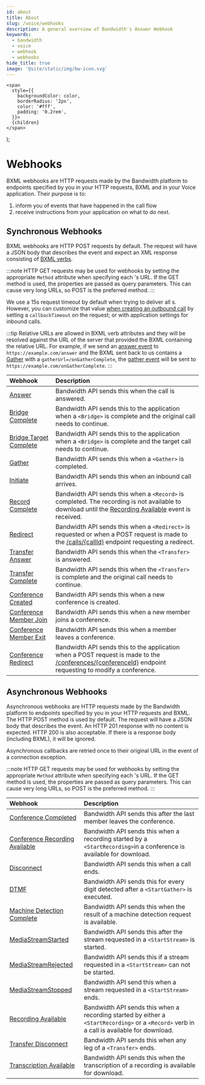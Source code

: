 ```yaml
---
id: about
title: About
slug: /voice/webhooks
description: A general overview of Bandwidth's Answer Webhook
keywords:
  - bandwidth
  - voice
  - webhook
  - webhooks
hide_title: true
image: '@site/static/img/bw-icon.svg'
---
```


    <span
      style={{
        backgroundColor: color,
        borderRadius: '2px',
        color: '#fff',
        padding: '0.2rem',
      }}>
      {children}
    </span>
  );

# Webhooks

BXML webhooks are HTTP requests made by the Bandwidth platform to endpoints specified by you in your HTTP requests, BXML and in your Voice application. Their purpose is to:
  1. inform you of events that have happened in the call flow
  2. receive instructions from your application on what to do next.

## Synchronous Webhooks

BXML webhooks are HTTP <Highlight color="#079CEE">POST</Highlight> requests by default. The request will have a JSON body that describes the event and expect an XML response consisting of [BXML verbs](/docs/voice/bxml).

:::note
HTTP <Highlight color="#00bf8c">GET</Highlight> requests may be used for webhooks by setting the appropriate `Method` attribute when specifying each 's URL. If the <Highlight color="#00bf8c">GET</Highlight> method is used, the properties are passed as query parameters. This can cause very long URLs, so <Highlight color="#079CEE">POST</Highlight> is the preferred method.
:::

We use a 15s request timeout by default when trying to deliver all s. However, you can customize that value [when creating an outbound call](/apis/voice#operation/createCall) by setting a `callbackTimeout` on the request; or with application settings for inbound calls.

:::tip
Relative URLs are allowed in BXML verb attributes and they will be resolved against the URL of the server that provided the BXML containing the relative URL. For example, if we send an [answer event](/docs/voice/webhooks/answer) to `https://example.com/answer` and the BXML sent back to us contains a [Gather](/docs/voice/bxml/gather) with a `gatherUrl=/onGatherComplete`, the [gather event](/docs/voice/webhooks/gather) will be sent to `https://example.com/onGatherComplete`.
:::

| Webhook                                           | Description                                                                                                                                                                                                  |
|:--------------------------------------------------|:-------------------------------------------------------------------------------------------------------------------------------------------------------------------------------------------------------------|
| [Answer](/docs/voice/webhooks/answer)                               | Bandwidth API sends this when the call is answered.                                                                                                                                       |
| [Bridge Complete](/docs/voice/webhooks/bridgeComplete)              | Bandwidth API sends this to the application when a `<Bridge>` is complete and the original call needs to continue.                                                                                           |
| [Bridge Target Complete](/docs/voice/webhooks/bridgeTargetComplete) | Bandwidth API sends this to the application when a `<Bridge>` is complete and the target call needs to continue.                                                                                             |
| [Gather](/docs/voice/webhooks/gather)                               | Bandwidth API sends this when a `<Gather>` is completed.                                                                                                                                                     |
| [Initiate](/docs/voice/webhooks/initiate)                           | Bandwidth API sends this when an inbound call arrives.                                                                                                                                    |
| [Record Complete](/docs/voice/webhooks/recordComplete)              | Bandwidth API sends this when a `<Record>` is completed. The recording is not available to download until the [Recording Available](/docs/voice/webhooks/recordingAvailable) event is received.             |
| [Redirect](/docs/voice/webhooks/redirect)                           | Bandwidth API sends this when a `<Redirect>` is requested or when a <Highlight color="#079CEE">POST</Highlight> request is made to the [/calls/{callId}](/apis/voice#operation/modifyCall) endpoint requesting a redirect. |
| [Transfer Answer](/docs/voice/webhooks/transferAnswer)              | Bandwidth API sends this when the `<Transfer>` is answered.                                                                                                                                 |
| [Transfer Complete](/docs/voice/webhooks/transferComplete)          | Bandwidth API sends this when the `<Transfer>` is complete and the original call needs to continue.                                                                                         |
| [Conference Created](/docs/voice/webhooks/conferenceCreated)        | Bandwidth API sends this when a new conference is created.                                                                                                                                                   |
| [Conference Member Join](/docs/voice/webhooks/conferenceMemberJoin) | Bandwidth API sends this when a new member joins a conference.                                                                                                                                               |
| [Conference Member Exit](/docs/voice/webhooks/conferenceMemberExit) | Bandwidth API sends this when a member leaves a conference.                                                                                                                                                  |
| [Conference Redirect](/docs/voice/webhooks/conferenceRedirect)      | Bandwidth API sends this to the application when a <Highlight color="#079CEE">POST</Highlight> request is made to the [/conferences/{conferenceId}](/apis/voice#operation/modifyConferenc) endpoint requesting to modify a conference. |

## Asynchronous Webhooks

Asynchronous webhooks are HTTP requests made by the Bandwidth platform to endpoints specified by you in your HTTP requests and BXML. The HTTP <Highlight color="#079CEE">POST</Highlight> method is used by default. The request will have a JSON body that describes the event.  An HTTP 201 response with no content is expected.  HTTP 200 is also acceptable. If there is a response body (including BXML), it will be ignored.

Asynchronous callbacks are retried once to their original URL in the event of a connection exception.

:::note
HTTP <Highlight color="#00bf8c">GET</Highlight> requests may be used for webhooks by setting the appropriate `Method` attribute when specifying each 's URL. If the <Highlight color="#00bf8c">GET</Highlight> method is used, the properties are passed as query parameters. This can cause very long URLs, so <Highlight color="#079CEE">POST</Highlight> is the preferred method.
:::

| Webhook                                        | Description                                                                                                                                         |
|:-----------------------------------------------|:----------------------------------------------------------------------------------------------------------------------------------------------------|
| [Conference Completed](/docs/voice/webhooks/conferenceCompleted)                    | Bandwidth API sends this after the last member leaves the conference.                                                                               |
| [Conference Recording Available](/docs/voice/webhooks/conferenceRecordingAvailable) | Bandwidth API sends this when a recording started by a `<StartRecording>`in a conference is available for download. |
| [Disconnect](/docs/voice/webhooks/disconnect)                                       | Bandwidth API sends this when a call ends.                                                                                       |
| [DTMF](/docs/voice/webhooks/dtmf)                                                   | Bandwidth API sends this for every digit detected after a `<StartGather>` is executed. |
| [Machine Detection Complete](/docs/voice/webhooks/machineDetectionComplete)         | Bandwidth API sends this when the result of a machine detection request is available.|
| [MediaStreamStarted](/docs/voice/webhooks/mediaStreamStarted)                       | Bandwidth API sends this after the stream requested in a `<StartStream>` is started. |
| [MediaStreamRejected](/docs/voice/webhooks/mediaStreamRejected)                     | Bandwidth API sends this if a stream requested in a `<StartStream>` can not be started. |
| [MediaStreamStopped](/docs/voice/webhooks/mediaStreamStopped)                       | Bandwidth API send this when a stream requested in a `<StartStream>` ends. |
| [Recording Available](/docs/voice/webhooks/recordingAvailable)                      | Bandwidth API sends this when a recording started by either a `<StartRecording>` or a `<Record>` verb in a call is available for download. |
| [Transfer Disconnect](/docs/voice/webhooks/transferDisconnect)                      | Bandwidth API sends this when any leg of a `<Transfer>` ends.                                                                                       |
| [Transcription Available](/docs/voice/webhooks/transcriptionAvailable)              | Bandwidth API sends this when the transcription of a recording is available for download. |
